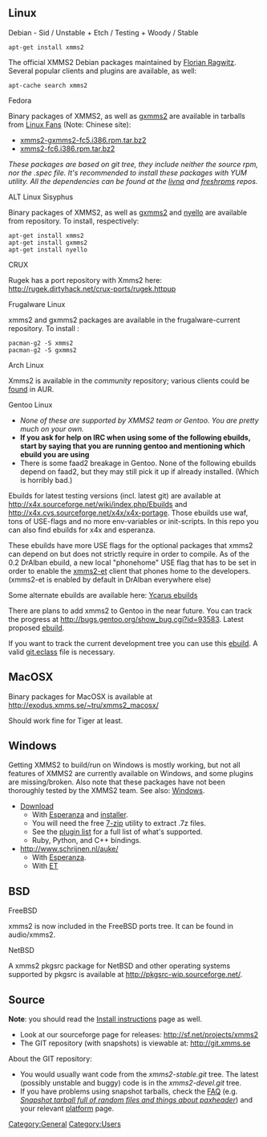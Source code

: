 {{ReleaseStatus}}

== Linux ==

; Debian - Sid / Unstable + Etch / Testing + Woody / Stable

 apt-get install xmms2

The official XMMS2 Debian packages maintained by [[User:rafl|Florian Ragwitz]]. Several popular clients and plugins are available, as well:

 apt-cache search xmms2

; Fedora

Binary packages of XMMS2, as well as [[Client:gxmms2 | gxmms2]] are available in tarballs from [http://www.linuxfans.org Linux Fans] (Note: Chinese site):

* [http://www.linuxfans.org/nuke/modules.php?name=Site_Downloads&op=mydown&did=4288 xmms2-gxmms2-fc5.i386.rpm.tar.bz2]
* [http://www.linuxfans.org/nuke/modules.php?name=Site_Downloads&op=mydown&did=4587 xmms2-fc6.i386.rpm.tar.bz2]

''These packages are based on git tree, they include neither the source rpm, nor the .spec file. It's recommended to install these packages with YUM utility. All the dependencies can be found at the [http://rpm.livna.org/ livna] and [http://freshrpms.net/ freshrpms] repos.''

; ALT Linux Sisyphus

Binary packages of XMMS2, as well as [[Client:gxmms2 | gxmms2]] and [[Client:nyello | nyello]] are available from repository. To install, respectively:
 apt-get install xmms2
 apt-get install gxmms2
 apt-get install nyello

; CRUX
Rugek has a port repository with Xmms2 here: http://rugek.dirtyhack.net/crux-ports/rugek.httpup

; Frugalware Linux

xmms2 and gxmms2 packages are available in the frugalware-current repository. To install :
 pacman-g2 -S xmms2
 pacman-g2 -S gxmms2

; Arch Linux
Xmms2 is available in the ''community'' repository; various clients could be [http://aur.archlinux.org/packages.php?K=xmms2 found] in AUR.

; Gentoo Linux
* ''None of these are supported by XMMS2 team or Gentoo. You are pretty much on your own.''
* '''If you ask for help on IRC when using some of the following ebuilds, start by saying that you are running gentoo and mentioning which ebuild you are using'''
* There is some faad2 breakage in Gentoo. None of the following ebuilds depend on faad2, but they may still pick it up if already installed. (Which is horribly bad.)

Ebuilds for latest testing versions (incl. latest git) are available at http://x4x.sourceforge.net/wiki/index.php/Ebuilds and http://x4x.cvs.sourceforge.net/x4x/x4x-portage. Those ebuilds use waf, tons of USE-flags and no more env-variables or init-scripts. In this repo you can also find ebuilds for x4x and esperanza.

These ebuilds have more USE flags for the optional packages that xmms2 can depend on but does not strictly require in order to compile. As of the 0.2 DrAlban ebuild,  a new local "phonehome" USE flag that has to be set in order to enable the [[ET|xmms2-et]] client that phones home to the developers. (xmms2-et is enabled by default in DrAlban everywhere else)

Some alternate ebuilds are available here: [http://www.zugaina.org/gentoo/media-sound.html.en Ycarus ebuilds]

There are plans to add xmms2 to Gentoo in the near future. You can track the progress at http://bugs.gentoo.org/show_bug.cgi?id=93583.
Latest proposed [http://bugs.gentoo.org/attachment.cgi?id=98304 ebuild].

If you want to track the current development tree you can use this [http://bugs.xmms2.xmms.se/file_download.php?file_id=394&type=bug ebuild].
A valid [http://dev.gentoo.org/~ferdy/overlay/eclass/git.eclass git.eclass] file is necessary.

== MacOSX ==

Binary packages for MacOSX is available at http://exodus.xmms.se/~tru/xmms2_macosx/

Should work fine for Tiger at least.

== Windows ==
Getting XMMS2 to build/run on Windows is mostly working, but not all features of XMMS2 are currently available on Windows, and some plugins are missing/broken. Also note that these packages have not been thoroughly tested by the XMMS2 team. See also: [[Windows]].

* [http://xmms2.xmms.se/~puzzles/win32/XMMS2.7z Download]
** With [[Client:Esperanza|Esperanza]] and [http://xmms2.xmms.se/~puzzles/win32/Esperanza.7z installer].
** You will need the free [http://www.7-zip.org/ 7-zip] utility to extract .7z files.
** See the [http://xmms2.xmms.se/~puzzles/win32/plugin_list.txt plugin list] for a full list of what's supported.
** Ruby, Python, and C++ bindings.
* http://www.schrijnen.nl/auke/
** With [[Client:Esperanza|Esperanza]].
** With [[ET]]

== BSD ==

; FreeBSD
xmms2 is now included in the FreeBSD ports tree. It can be found in audio/xmms2.

; NetBSD
A xmms2 pkgsrc package for NetBSD and other operating systems supported by pkgsrc is available at http://pkgsrc-wip.sourceforge.net/.

== Source ==
'''Note''': you should read the [[Install instructions]] page as well.
* Look at our sourceforge page for releases: http://sf.net/projects/xmms2
* The GIT repository (with snapshots) is viewable at: http://git.xmms.se

About the GIT repository:
* You would usually want code from the ''xmms2-stable.git'' tree. The latest (possibly unstable and buggy) code is in the ''xmms2-devel.git'' tree.
* If you have problems using snapshot tarballs, check the [[FAQ]] (e.g. ''[[FAQ#Snapshot_tarball_full_of_random_files_and_things_about_.27paxheader.27 | Snapshot tarball full of random files and things about paxheader]]'') and your relevant [[:Category:Platforms | platform]] page.

[[Category:General]]
[[Category:Users]]